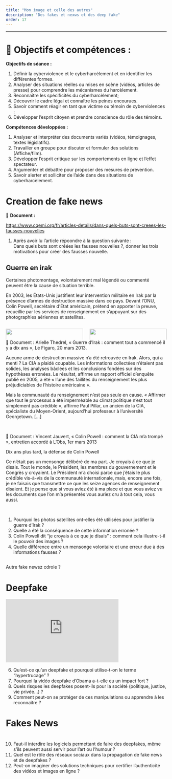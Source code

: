 ```yaml
---
title: "Mon image et celle des autres"
description: "Des fakes et nexws et des deep fake"
order: 17
---
```


---

# 🔑 Objectifs et compétences :
**Objectifs de séance :**

::: {.competence}
1. Définir la cyberviolence et le cyberharcèlement et en identifier les différentes formes.
2. Analyser des situations réelles ou mises en scène (vidéos, articles de presse) pour comprendre les mécanismes du harcèlement.
3. Reconnaître les spécificités du cyberharcèlement;
4. Découvrir le cadre légal et connaître les peines encourues.
5.  Savoir comment réagir en tant que victime ou témoin de cyberviolences :
6.  Développer l’esprit citoyen et prendre conscience du rôle des témoins.
:::

**Compétences développées  :**

::: {.competence}
1. Analyser et interpréter des documents variés (vidéos, témoignages, textes législatifs).
2. Travailler en groupe pour discuter et formuler des solutions (Affiche/film).
3.  Développer l’esprit critique sur les comportements en ligne et l’effet spectateur.
4. Argumenter et débattre pour proposer des mesures de prévention.
5.  Savoir alerter et solliciter de l’aide dans des situations de cyberharcèlement.
:::

# Creation de fake news

📘 **Document :**

<https://www.cqemi.org/fr/articles-details/dans-quels-buts-sont-creees-les-fausses-nouvelles>

1. Après avoir lu l'article répoondre à la question suivante : <br>
   Dans quels buts sont créées les fausses nouvelles ?, donner les trois motivations pour créer des fausses nouvelle.

## Guerre en irak
Certaines photomontage, volontairement mal légendé ou commenté peuvent être la cause de situation terrible.

En 2003, les États-Unis justifient leur intervention militaire en Irak par la présence d'armes de destruction massive dans ce pays. Devant l'ONU, Colin Powell, secrétaire d'État américain, prétend en apporter la preuve, recueillie par les services de renseignement en s'appuyant sur des photographies aériennes et satellites.

:::: {.columns}
::: {.column}
![](../../image/snt/irak1.png){style="display:block;margin:0 auto;max-width:13cm;width:100%"}
:::
::: {.column}
![](../../image/snt/irak2.png){style="display:block;margin:0 auto;max-width:15cm;width:100%"}
:::
::::
::: {.boitedoc}
<div class="titre">📘 Document  : Arielle Thedrel, « Guerre d'Irak : comment tout a commencé il y a dix ans », Le Figaro, 20 mars 2013.</div>
<div class="contenu">
Aucune arme de destruction massive n'a été retrouvée en Irak. Alors, qui a menti ? La CIA a plaidé coupable. Les informations collectées n'étaient pas solides, les analyses bâclées et les conclusions fondées sur des hypothèses erronées. Le résultat, affirme un rapport officiel d'enquête publié en 2005, a été « l'une des faillites du renseignement les plus préjudiciables de l'histoire américaine ».

Mais la communauté du renseignement n'est pas seule en cause. « Affirmer que tout le processus a été imperméable au climat politique n'est tout simplement pas crédible », affirme Paul Pillar, un ancien de la CIA, spécialiste du Moyen-Orient, aujourd'hui professeur à l'université Georgetown. [...]
\hfill
</div>
:::

<br>


::: {.boitedoc}
<div class="titre">📘 Document  : Vincent Jauvert, « Colin Powell : comment la CIA m’a trompé », entretien accordé à L’Obs, 1er mars 2013</div>
<div class="contenu">
Dix ans plus tard, la défense de Colin Powell

Ce n'était pas un mensonge délibéré de ma part. Je croyais à ce que je disais. Tout le monde, le Président, les membres du gouvernement et le Congrès y croyaient. Le Président m'a choisi parce que j'étais le plus crédible vis-à-vis de la communauté internationale, mais, encore une fois, je ne faisais que transmettre ce que les seize agences de renseignement disaient. Et je pense que si vous aviez été à ma place et que vous aviez vu les documents que l'on m'a présentés vous auriez cru à tout cela, vous aussi.
</div>
:::
<br>


1. Pourquoi les photos satellites ont-elles été utilisées pour justifier la guerre d’Irak ?
2. Quelle a été la conséquence de cette information erronée ?
3. Colin Powell dit "je croyais à ce que je disais" : comment cela illustre-t-il le pouvoir des images ?
4. Quelle différence entre un mensonge volontaire et une erreur due à des informations fausses ?

##
Autre fake newsz cdrole ?

# Deepfake

<iframe src="https://youtube.com/embed/cQ54GDm1eL0" allowfullscreen style="width:70%;aspect-ratio:16/9;border:0;"></iframe>

6. Qu’est-ce qu’un deepfake et pourquoi utilise-t-on le terme "hypertrucage" ?
2. Pourquoi la vidéo deepfake d’Obama a-t-elle eu un impact fort ?
3. Quels risques les deepfakes posent-ils pour la société (politique, justice, vie privée…) ?
4. Comment peut-on se protéger de ces manipulations ou apprendre à les reconnaître ?

# Fakes News

#

10. Faut-il interdire les logiciels permettant de faire des deepfakes, même s’ils peuvent aussi servir pour l’art ou l’humour ?
1. Quel est le rôle des réseaux sociaux dans la propagation de fake news et de deepfakes ?
1. Peut-on imaginer des solutions techniques pour certifier l’authenticité des vidéos et images en ligne ?
